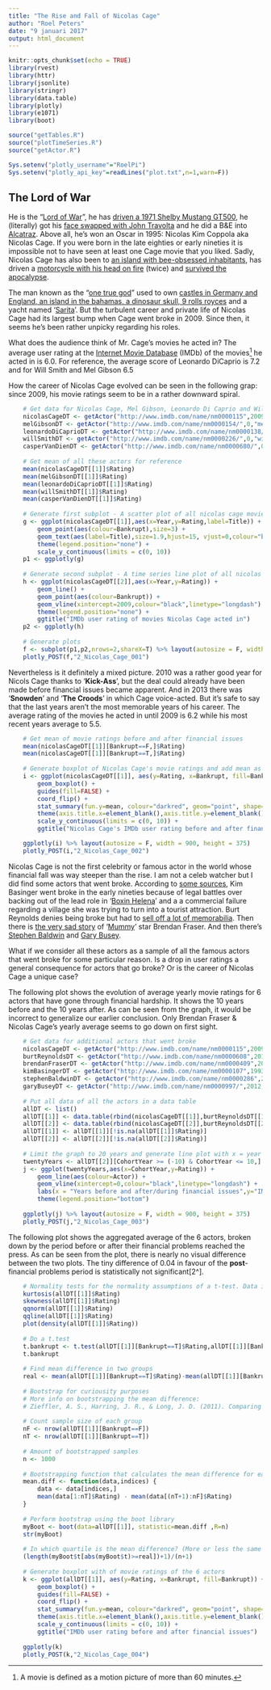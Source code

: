 ```yaml
---
title: "The Rise and Fall of Nicolas Cage"
author: "Roel Peters"
date: "9 januari 2017"
output: html_document
---
```


```r
knitr::opts_chunk$set(echo = TRUE)
library(rvest)
library(httr)
library(jsonlite)
library(stringr)
library(data.table)
library(plotly)
library(e1071)
library(boot)

source("getTables.R")
source("plotTimeSeries.R")
source("getActor.R")

Sys.setenv("plotly_username"="RoelPi")
Sys.setenv("plotly_api_key"=readLines("plot.txt",n=1,warn=F))
```

## The Lord of War

He is the "[Lord of War](http://www.imdb.com/title/tt0399295/)", he has [driven a 1971 Shelby Mustang GT500](http://www.imdb.com/title/tt0187078/), he (literally) got his [face swapped with John Travolta](http://www.imdb.com/title/tt0119094/) and he did a B&E into [Alcatraz](http://www.imdb.com/title/tt0117500/). Above all, he's won an Oscar in 1995: Nicolas Kim Coppola aka Nicolas Cage. If you were born in the late eighties or early nineties it is impossible not to have seen at least one Cage movie that you liked. Sadly, Nicolas Cage has also been to [an island with bee-obsessed inhabitants](http://www.imdb.com/title/tt0450345/), has driven a [motorcycle with his head on fire](http://www.imdb.com/title/tt0259324/) (twice) and [survived the apocalypse](https://en.wikipedia.org/wiki/Nicolas_Cage).

The man known as the "[one true god](https://www.reddit.com/r/onetruegod/)" used to own [castles in Germany and England, an island in the bahamas, a dinosaur skull, 9 rolls royces](https://en.wikipedia.org/wiki/Nicolas_Cage) and a yacht named '[Sarita](http://financebuzz.io/finance-nicolas-cage-buying-spree)'. But the turbulent career and private life of Nicolas Cage had its largest bump when Cage went broke in 2009. Since then, it seems he's been rather unpicky regarding his roles. 

What does the audience think of Mr. Cage's movies he acted in? The average user rating at the [Internet Movie Database](http://www.imdb.com) (IMDb) of the movies[^1] he acted in is 6.0. For reference, the average score of Leonardo DiCaprio is 7.2 and for Will Smith and Mel Gibson 6.5

How the career of Nicolas Cage evolved can be seen in the following grap: since 2009, his movie ratings seem to be in a rather downward spiral.

```r
    # Get data for Nicolas Cage, Mel Gibson, Leonardo Di Caprio and Will Smith
    nicolasCageDT <- getActor("http://www.imdb.com/name/nm0000115",2009,"nicolasCageDT","Nicolas Cage")
    melGibsonDT <- getActor("http://www.imdb.com/name/nm0000154/",0,"melGibsonDT","Mel Gibson")
    leonardoDiCaprioDT <- getActor("http://www.imdb.com/name/nm0000138/",0,"leonardoDiCaprioDT","Leonardo DiCaprio")
    willSmithDT <- getActor("http://www.imdb.com/name/nm0000226/",0,"willSmithDT","Will Smith")
    casperVanDienDT <- getActor("http://www.imdb.com/name/nm0000680/",0,"casperVanDienDT","Casper Van Dien")
    
    # Get mean of all these actors for reference
    mean(nicolasCageDT[[1]]$Rating)
    mean(melGibsonDT[[1]]$Rating)
    mean(leonardoDiCaprioDT[[1]]$Rating)
    mean(willSmithDT[[1]]$Rating)
    mean(casperVanDienDT[[1]]$Rating)
    
    # Generate first subplot - A scatter plot of all nicolas cage movies where x = year and y = rating
    g <- ggplot(nicolasCageDT[[1]],aes(x=Year,y=Rating,label=Title)) + 
        geom_point(aes(colour=Bankrupt),size=3) + 
        geom_text(aes(label=Title),size=1.9,hjust=15, vjust=0,colour="black") +
        theme(legend.position="none") +
        scale_y_continuous(limits = c(0, 10))
    p1 <- ggplotly(g) 
    
    # Generate second subplot - A time series line plot of all nicolas cage movies where x = year and y = rating
    h <- ggplot(nicolasCageDT[[2]],aes(x=Year,y=Rating)) + 
        geom_line() +
        geom_point(aes(colour=Bankrupt)) +
        geom_vline(xintercept=2009,colour="black",linetype="longdash") +
        theme(legend.position="none") +
        ggtitle("IMDb user rating of movies Nicolas Cage acted in")
    p2 <- ggplotly(h)
    
    # Generate plots
    f <- subplot(p1,p2,nrows=2,shareX=T) %>% layout(autosize = F, width = 900, height = 750)
    plotly_POST(f,"2_Nicolas_Cage_001")
```

Nevertheless is it definitely a mixed picture. 2010 was a rather good year for Nicols Cage thanks to '**Kick-Ass**', but the deal could already have been made before financial issues became apparent. And in 2013 there was '**Snowden**' and '**The Croods**' in which Cage voice-acted. But it's safe to say that the last years aren't the most memorable years of his career. The average rating of the movies he acted in until 2009 is 6.2 while his most recent years average to 5.5.

```r
    # Get mean of movie ratings before and after financial issues
    mean(nicolasCageDT[[1]][Bankrupt==F,]$Rating)
    mean(nicolasCageDT[[1]][Bankrupt==T,]$Rating)
    
    # Generate boxplot of Nicolas Cage's movie ratings and add mean as a red dot
    i <- ggplot(nicolasCageDT[[1]], aes(y=Rating, x=Bankrupt, fill=Bankrupt)) + 
        geom_boxplot() +
        guides(fill=FALSE) + 
        coord_flip() +
        stat_summary(fun.y=mean, colour="darkred", geom="point", shape=19, size=5,show_guide = FALSE) +
        theme(axis.title.x=element_blank(),axis.title.y=element_blank(), axis.text.y=element_blank(),axis.ticks.x=element_blank(),axis.ticks.y=element_blank(),legend.position="none") +
        scale_y_continuous(limits = c(0, 10)) +
        ggtitle("Nicolas Cage's IMDb user rating before and after financial issues")

    ggplotly(i) %>% layout(autosize = F, width = 900, height = 375)
    plotly_POST(i,"2_Nicolas_Cage_002")
```

Nicolas Cage is not the first celebrity or famous actor in the world whose financial fall was way steeper than the rise. I am not a celeb watcher but I did find some actors that went broke. According to [some sources](http://www.wonderwall.com/celebrity/profiles/pamela-anderson-michael-jackson-bankrupt-celebrities-33244.gallery?photoId=127986), Kim Basinger went broke in the early nineties because of legal battles over backing out of the lead role in '[Boxin Helena](http://www.imdb.com/title/tt0106471/?ref_=nv_sr_1)' and a a commercial failure regarding a village she was trying to turn into a tourist attraction. Burt Reynolds denies being broke but had to [sell off a lot of memorabilia](http://www.independent.co.uk/news/world/americas/burt-reynolds-from-bankable-to-broke-so-now-we-can-all-have-a-piece-of-him-9891796.html). Then there is [the very sad story](http://www.huffingtonpost.com/2013/02/15/brendan-fraser-broke-child-support_n_2696756.html) of '[Mummy](http://www.imdb.com/title/tt0120616/)' star Brendan Fraser. And then there's [Stephen Baldwin](http://www.dailymail.co.uk/news/article-3703643/Actor-Stephen-Baldwin-faces-foreclosure-New-York-home-bank-claims-blew-mortgage-payments-owes-1million.html) and [Gary Busey](http://www.avclub.com/article/gary-busey-may-be-broke-but-he-is-certainly-rich-i-69491).

What if we consider all these actors as a sample of all the famous actors that went broke for some particular reason. Is a drop in user ratings a general consequence for actors that go broke? Or is the career of Nicolas Cage a unique case?

The following plot shows the evolution of average yearly movie ratings for 6 actors that have gone through financial hardship. It shows the 10 years before and the 10 years after. As can be seen from the graph, it would be incorrect to generalize our earlier conclusion. Only Brendan Fraser & Nicolas Cage's yearly average seems to go down on first sight.

```r
    # Get data for additional actors that went broke
    nicolasCageDT <- getActor("http://www.imdb.com/name/nm0000115",2009,"nicolasCageDT","Nicolas Cage")
    burtReynoldsDT <- getActor("http://www.imdb.com/name/nm0000608",2014,"burtReynoldsDT","Burt Reynolds")
    brendanFraserDT <- getActor("http://www.imdb.com/name/nm0000409",2007,"brendanFraserDT","Brendan Fraser")
    kimBasingerDT <- getActor("http://www.imdb.com/name/nm0000107",1993,"kimBasingerDT","Kim Basinger")
    stephenBaldwinDT <- getActor("http://www.imdb.com/name/nm0000286",2009,"stephenBaldwinDT","Stephen Baldwin")
    garyBuseyDT <- getActor("http://www.imdb.com/name/nm0000997/",2012,"garyBuseyDT","Gary Busey")
    
    # Put all data of all the actors in a data table
    allDT <- list()
    allDT[[1]] <- data.table(rbind(nicolasCageDT[[1]],burtReynoldsDT[[1]],brendanFraserDT[[1]],kimBasingerDT[[1]],stephenBaldwinDT[[1]],garyBuseyDT[[1]]))
    allDT[[2]] <- data.table(rbind(nicolasCageDT[[2]],burtReynoldsDT[[2]],brendanFraserDT[[2]],kimBasingerDT[[2]],stephenBaldwinDT[[2]],garyBuseyDT[[2]]))
    allDT[[1]] <- allDT[[1]][!is.na(allDT[[1]]$Rating)]
    allDT[[2]] <- allDT[[2]][!is.na(allDT[[2]]$Rating)]
    
    # Limit the graph to 20 years and generate line plot with x = year before or after issues and y = rating
    twentyYears <- allDT[[2]][CohortYear >= (-10) & CohortYear <= 10,]
    j <- ggplot(twentyYears,aes(x=CohortYear,y=Rating)) + 
        geom_line(aes(colour=Actor)) + 
        geom_vline(xintercept=0,colour="black",linetype="longdash") +
        labs(x = "Years before and after/during financial issues",y="IMDb User Rating") +
        theme(legend.position="bottom")
    
    ggplotly(j) %>% layout(autosize = F, width = 900, height = 375)
    plotly_POST(j,"2_Nicolas_Cage_003")
```

The following plot shows the aggregated average of the 6 actors, broken down by the period before or after their financial problems reached the press. As can be seen from the plot, there is nearly no visual difference between the two plots. The tiny difference of 0.04 in favour of the **post**-financial problems period is statistically not significant[2^].

```r
    # Normality tests for the normality assumptions of a t-test. Data is normal.
    kurtosis(allDT[[1]]$Rating)
    skewness(allDT[[1]]$Rating)
    qqnorm(allDT[[1]]$Rating)
    qqline(allDT[[1]]$Rating)
    plot(density(allDT[[1]]$Rating))
    
    # Do a t.test
    t.bankrupt <- t.test(allDT[[1]][Bankrupt==T]$Rating,allDT[[1]][Bankrupt==F]$Rating,var.eq=T)
    t.bankrupt
    
    # Find mean difference in two groups
    real <- mean(allDT[[1]][Bankrupt==T]$Rating)-mean(allDT[[1]][Bankrupt==F]$Rating)
    
    # Bootstrap for curiousity purposes
    # More info on bootstrapping the mean difference:
    # Zieffler, A. S., Harring, J. R., & Long, J. D. (2011). Comparing Groups: Randomization and Bootstrap Methods Using R. Hoboken, NJ: Wiley.
    
    # Count sample size of each group
    nF <- nrow(allDT[[1]][Bankrupt==F])
    nT <- nrow(allDT[[1]][Bankrupt==T])
    
    # Amount of bootstrapped samples
    n <- 1000
    
    # Bootstrapping function that calculates the mean difference for each bootstrapped sample
    mean.diff <- function(data,indices) {
        data <- data[indices,]
        mean(data[1:nT]$Rating) - mean(data[(nT+1):nF]$Rating)
    }
    
    # Perform bootstrap using the boot library
    myBoot <- boot(data=allDT[[1]], statistic=mean.diff ,R=n)
    str(myBoot)
    
    # In which quartile is the mean difference? (More or less the same as non-bootstrapped t-test)
    (length(myBoot$t[abs(myBoot$t)>=real])+1)/(n+1)
    
    # Generate boxplot with of movie ratings of the 6 actors
    k <- ggplot(allDT[[1]], aes(y=Rating, x=Bankrupt, fill=Bankrupt)) + 
        geom_boxplot() +
        guides(fill=FALSE) + 
        coord_flip() +
        stat_summary(fun.y=mean, colour="darkred", geom="point", shape=19, size=5,show_guide = FALSE) +
        theme(axis.title.x=element_blank(),axis.title.y=element_blank(), axis.text.y=element_blank(),axis.ticks.x=element_blank(),axis.ticks.y=element_blank(),legend.position="none") +
        scale_y_continuous(limits = c(0, 10)) +
        ggtitle("IMDb user rating before and after financial issues")
    
    ggplotly(k)
    plotly_POST(k,"2_Nicolas_Cage_004")
```
[^1]: A movie is defined as a motion picture of more than 60 minutes.
[^2]: One could argue about the criteria: Is "after" financial issues the same as "during" financial issues? Why not restrict the test to 5 years before and 5 years after? 